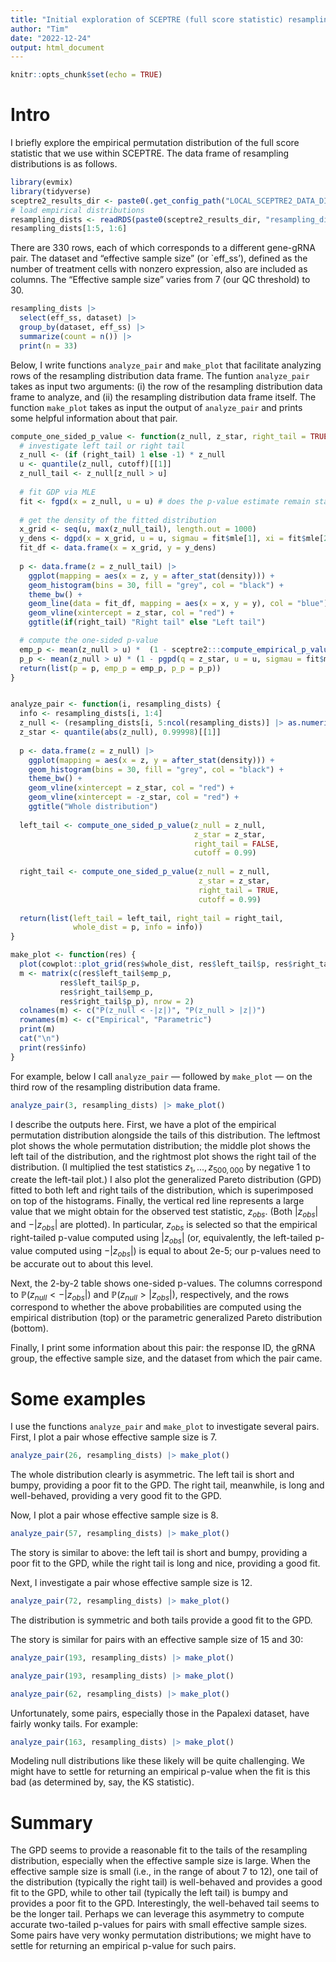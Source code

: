 ```yaml
---
title: "Initial exploration of SCEPTRE (full score statistic) resampling distributions"
author: "Tim"
date: "2022-12-24"
output: html_document
---
```


```r
knitr::opts_chunk$set(echo = TRUE)
```

# Intro

I briefly explore the empirical permutation distribution of the full score statistic that we use within SCEPTRE. The data frame of resampling distributions is as follows.

```r
library(evmix)
library(tidyverse)
sceptre2_results_dir <- paste0(.get_config_path("LOCAL_SCEPTRE2_DATA_DIR"), "results/")
# load empirical distributions
resampling_dists <- readRDS(paste0(sceptre2_results_dir, "resampling_distributions/sceptre_resampling_dists.rds"))
resampling_dists[1:5, 1:6]
```

There are 330 rows, each of which corresponds to a different gene-gRNA pair. The dataset and "effective sample size" (or `eff_ss'), defined as the number of treatment cells with nonzero expression, also are included as columns. The "Effective sample size" varies from 7 (our QC threshold) to 30.

```r
resampling_dists |>
  select(eff_ss, dataset) |>
  group_by(dataset, eff_ss) |>
  summarize(count = n()) |>
  print(n = 33)
```

Below, I write functions `analyze_pair` and `make_plot` that facilitate analyzing rows of the resampling distribution data frame. The funtion `analyze_pair` takes as input two arguments: (i) the row of the resampling distribution data frame to analyze, and (ii) the resampling distribution data frame itself. The function `make_plot` takes as input the output of `analyze_pair` and prints some helpful information about that pair.

```r
compute_one_sided_p_value <- function(z_null, z_star, right_tail = TRUE, cutoff = 0.99) {
  # investigate left tail or right tail
  z_null <- (if (right_tail) 1 else -1) * z_null
  u <- quantile(z_null, cutoff)[[1]]
  z_null_tail <- z_null[z_null > u]
  
  # fit GDP via MLE
  fit <- fgpd(x = z_null, u = u) # does the p-value estimate remain stable if we downsample z_null?
  
  # get the density of the fitted distribution
  x_grid <- seq(u, max(z_null_tail), length.out = 1000)
  y_dens <- dgpd(x = x_grid, u = u, sigmau = fit$mle[1], xi = fit$mle[2])
  fit_df <- data.frame(x = x_grid, y = y_dens)
  
  p <- data.frame(z = z_null_tail) |>
    ggplot(mapping = aes(x = z, y = after_stat(density))) +
    geom_histogram(bins = 30, fill = "grey", col = "black") +
    theme_bw() +
    geom_line(data = fit_df, mapping = aes(x = x, y = y), col = "blue") +
    geom_vline(xintercept = z_star, col = "red") +
    ggtitle(if(right_tail) "Right tail" else "Left tail")

  # compute the one-sided p-value
  emp_p <- mean(z_null > u) *  (1 - sceptre2:::compute_empirical_p_value(z_star, z_null_tail, side = "left"))
  p_p <- mean(z_null > u) * (1 - pgpd(q = z_star, u = u, sigmau = fit$mle[1], xi = fit$mle[2]))
  return(list(p = p, emp_p = emp_p, p_p = p_p))
}


analyze_pair <- function(i, resampling_dists) {
  info <- resampling_dists[i, 1:4]
  z_null <- (resampling_dists[i, 5:ncol(resampling_dists)] |> as.numeric())
  z_star <- quantile(abs(z_null), 0.99998)[[1]]
  
  p <- data.frame(z = z_null) |>
    ggplot(mapping = aes(x = z, y = after_stat(density))) +
    geom_histogram(bins = 30, fill = "grey", col = "black") +
    theme_bw() +
    geom_vline(xintercept = z_star, col = "red") +
    geom_vline(xintercept = -z_star, col = "red") +
    ggtitle("Whole distribution")
  
  left_tail <- compute_one_sided_p_value(z_null = z_null,
                                         z_star = z_star,
                                         right_tail = FALSE,
                                         cutoff = 0.99)
  
  right_tail <- compute_one_sided_p_value(z_null = z_null,
                                          z_star = z_star,
                                          right_tail = TRUE,
                                          cutoff = 0.99)
  
  return(list(left_tail = left_tail, right_tail = right_tail,
              whole_dist = p, info = info))
}

make_plot <- function(res) {
  plot(cowplot::plot_grid(res$whole_dist, res$left_tail$p, res$right_tail$p, ncol = 3))
  m <- matrix(c(res$left_tail$emp_p,
           res$left_tail$p_p,
           res$right_tail$emp_p,
           res$right_tail$p_p), nrow = 2)
  colnames(m) <- c("P(z_null < -|z|)", "P(z_null > |z|)")
  rownames(m) <- c("Empirical", "Parametric")
  print(m)
  cat("\n")
  print(res$info)
}
```

For example, below I call `analyze_pair` --- followed by `make_plot` --- on the third row of the resampling distribution data frame.

```r
analyze_pair(3, resampling_dists) |> make_plot()
```

I describe the outputs here. First, we have a plot of the empirical permutation distribution alongside the tails of this distribution. The leftmost plot shows the whole permutation distribution; the middle plot shows the left tail of the distribution, and the rightmost plot shows the right tail of the distribution. (I multiplied the test statistics $z_1, ..., z_{500,000}$ by negative 1 to create the left-tail plot.) I also plot the generalized Pareto distribution (GPD) fitted to both left and right tails of the distribution, which is superimposed on top of the histograms. Finally, the vertical red line represents a large value that we might obtain for the observed test statistic, $z_{obs}$. (Both $|z_{obs}|$ and $-|z_{obs}|$ are plotted). In particular, $z_{obs}$ is selected so that the empirical right-tailed p-value computed using $|z_{obs}|$ (or, equivalently, the left-tailed p-value computed using $-|z_{obs}|$) is equal to about 2e-5; our p-values need to be accurate out to about this level.

Next, the 2-by-2 table shows one-sided p-values. The columns correspond to $\mathbb{P}(z_{null} < -|z_{obs}|)$ and $\mathbb{P}(z_{null} > |z_{obs}|)$, respectively, and the rows correspond to whether the above probabilities are computed using the empirical distribution (top) or the parametric generalized Pareto distribution (bottom).

Finally, I print some information about this pair: the response ID, the gRNA group, the effective sample size, and the dataset from which the pair came.

# Some examples

I use the functions `analyze_pair` and `make_plot` to investigate several pairs. First, I plot a pair whose effective sample size is 7.

```r
analyze_pair(26, resampling_dists) |> make_plot()
```

The whole distribution clearly is asymmetric. The left tail is short and bumpy, providing a poor fit to the GPD. The right tail, meanwhile, is long and well-behaved, providing a very good fit to the GPD.

Now, I plot a pair whose effective sample size is 8.

```r
analyze_pair(57, resampling_dists) |> make_plot()
```

The story is similar to above: the left tail is short and bumpy, providing a poor fit to the GPD, while the right tail is long and nice, providing a good fit.

Next, I investigate a pair whose effective sample size is 12.

```r
analyze_pair(72, resampling_dists) |> make_plot()
```

The distribution is symmetric and both tails provide a good fit to the GPD.

The story is similar for pairs with an effective sample size of 15 and 30:

```r
analyze_pair(193, resampling_dists) |> make_plot()
```

```r
analyze_pair(193, resampling_dists) |> make_plot()
```

```r
analyze_pair(62, resampling_dists) |> make_plot()
```

Unfortunately, some pairs, especially those in the Papalexi dataset, have fairly wonky tails. For example:

```r
analyze_pair(163, resampling_dists) |> make_plot()
```

Modeling null distributions like these likely will be quite challenging. We might have to settle for returning an empirical p-value when the fit is this bad (as determined by, say, the KS statistic).

# Summary

The GPD seems to provide a reasonable fit to the tails of the resampling distribution, especially when the effective sample size is large. When the effective sample size is small (i.e., in the range of about 7 to 12), one tail of the distribution (typically the right tail) is well-behaved and provides a good fit to the GPD, while to other tail (typically the left tail) is bumpy and provides a poor fit to the GPD. Interestingly, the well-behaved tail seems to be the longer tail. Perhaps we can leverage this asymmetry to compute accurate two-tailed p-values for pairs with small effective sample sizes. Some pairs have very wonky permutation distributions; we might have to settle for returning an empirical p-value for such pairs.


